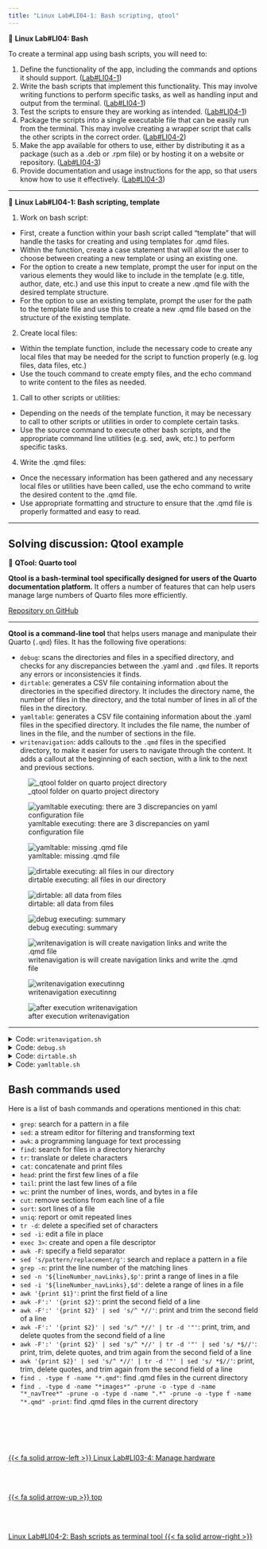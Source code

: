 ```yaml
---
title: "Linux Lab#LI04-1: Bash scripting, qtool"
---
```


::: {.labs}
📘 **Linux Lab#LI04: Bash**

To create a terminal app using bash scripts, you will need to:

1.  Define the functionality of the app, including the commands and options it should support. ([Lab#LI04-1](lilab04-1.qmd))
2.  Write the bash scripts that implement this functionality. This may involve writing functions to perform specific tasks, as well as handling input and output from the terminal. ([Lab#LI04-1](lilab04-1.qmd))
3.  Test the scripts to ensure they are working as intended.  ([Lab#LI04-1](lilab04-1.qmd))
4.  Package the scripts into a single executable file that can be easily run from the terminal. This may involve creating a wrapper script that calls the other scripts in the correct order.  ([Lab#LI04-2](lilab04-2.qmd))
5.  Make the app available for others to use, either by distributing it as a package (such as a .deb or .rpm file) or by hosting it on a website or repository. ([Lab#LI04-3](lilab04-3.qmd))
6.  Provide documentation and usage instructions for the app, so that users know how to use it effectively.  ([Lab#LI04-3](lilab04-3.qmd))
:::

---

::: {.labs}
📘 **Linux Lab#LI04-1: Bash scripting, template**

1. Work on bash script:

- First, create a function within your bash script called "template" that will handle the tasks for creating and using templates for .qmd files.
- Within the function, create a case statement that will allow the user to choose between creating a new template or using an existing one.
- For the option to create a new template, prompt the user for input on the various elements they would like to include in the template (e.g. title, author, date, etc.) and use this input to create a new .qmd file with the desired template structure.
- For the option to use an existing template, prompt the user for the path to the template file and use this to create a new .qmd file based on the structure of the existing template.

2. Create local files:

- Within the template function, include the necessary code to create any local files that may be needed for the script to function properly (e.g. log files, data files, etc.)
- Use the touch command to create empty files, and the echo command to write content to the files as needed.

1. Call to other scripts or utilities:

- Depending on the needs of the template function, it may be necessary to call to other scripts or utilities in order to complete certain tasks.
- Use the source command to execute other bash scripts, and the appropriate command line utilities (e.g. sed, awk, etc.) to perform specific tasks.

4. Write the .qmd files:

- Once the necessary information has been gathered and any necessary local files or utilities have been called, use the echo command to write the desired content to the .qmd file.
- Use appropriate formatting and structure to ensure that the .qmd file is properly formatted and easy to read.
  
:::

---

## Solving discussion: Qtool example

::: {.summary}
📘 **QTool: Quarto tool**

**Qtool is a bash-terminal tool specifically designed for users of the Quarto documentation platform.** It offers a number of features that can help users manage large numbers of Quarto files more efficiently.

[Repository on GitHub](https://github.com/AlbertProfe/qtool)
:::

---


**Qtool is a command-line tool** that helps users manage and manipulate their Quarto (`.qmd`) files. It has the following five operations:

- `debug`: scans the directories and files in a specified directory, and checks for any discrepancies between the .yaml and `.qmd` files. It reports any errors or inconsistencies it finds.
- `dirtable`: generates a CSV file containing information about the directories in the specified directory. It includes the directory name, the number of files in the directory, and the total number of lines in all of the files in the directory.
- `yamltable`: generates a CSV file containing information about the .yaml files in the specified directory. It includes the file name, the number of lines in the file, and the number of sections in the file.
- `writenavigation`: adds callouts to the `.qmd` files in the specified directory, to make it easier for users to navigate through the content. It adds a callout at the beginning of each section, with a link to the next and previous sections.

![_qtool folder on quarto project directory](/images/linux/qtool-000006.png)

![yamltable executing: there are 3 discrepancies on yaml configuration file](/images/linux/qtool-000001.png)

![yamltable: missing .qmd file](/images/linux/qtool-000004.png)

![dirtable executing: all files in our directory](/images/linux/qtool-000002.png)

![dirtable: all data from files](/images/linux/qtool-000005.png)

![debug executing: summary](/images/linux/qtool-000003.png)

![writenavigation is will create navigation links and write the .qmd file](/images/linux/qtool-000007.png)

![writenavigation executinng](/images/linux/qtool-000009.png)

![after execution writenavigation](/images/linux/qtool-000008.png)

---

<details>
<summary>Code: `writenavigation.sh`</summary>

- [updated code on GitHub.com](https://github.com/AlbertProfe/qtool/blob/main/_qtool/writenavigation.sh)

``` .bash
#!/bin/bash

# Initialize an empty array
files=()
titles=()
# Initialize a counter variable
counter=0
op_counter=0
# Generate the log file name using the current date and time
log_file="$(date +"%Y%m%d-%H%M%S")-log-write-navLinks.txt"
# Initialize a string variable
path_qmd=''
title=''
title_line=''

# Open the log file for writing
exec 3> "_logs/${log_file}"

echo "***************** Extracting **********************" >&3

# Read the input code line by line
while IFS= read -r line; do
  # If the line ends with ".qmd", add it to the array
  if [[ $line == *".qmd" ]]; then
    let counter++
    # Extract path qmd file and add to array files
    path_qmd="$(echo "$line" | tr -d ':' | sed 's/- //g' | tr -d ' ' | sed 's/file//g')"
    files+=("$path_qmd")
    # Extract title from qmd file and add to array titles
    title_line=$(awk 'NR==2 {print}' "../${path_qmd}")
    title=$(sed 's/.*"\(.*\)".*/\1/' <<< "$title_line")
    titles+=("$title")
    # Write a message to the log file indicating that .qmd path has been extracted
    echo "$(date +"%Y-%m-%d %H:%M:%S") - extracting from _quarto.yml and .qmd file' $counter: $path_qmd > $title" >&3
    echo " _quarto.yml/.qmd file' $counter: $path_qmd > $title" >&3
  fi
done < "../_quarto.yml"

echo "***************** Writing  ************************" >&3

# Loop through the array of .qmd files
for ((i=0; i<${#files[@]}; i++)); do
  # Open the .qmd file
  file="${files[i]}"
  let op_counter++
  echo "$(date +"%Y-%m-%d %H:%M:%S") - Operation #($op_counter): **${file}**" >&3
  echo 'operartion:' $op_counter' > writing to: '$file
  
  # Delete qmd rows navLinks
  # Search for the line containing the string "<!--- navLinks -->"
  lineNumber_navLinks_is=$(grep -c "<!--- navLinks -->" "../${file}")
  # If the line was found, delete all lines after it
  if [ "$lineNumber_navLinks_is" -gt 0 ]; then
    # Store the line number of the first match
    lineNumber_navLinks=$(grep -n "<!--- navLinks -->" "../${file}" | awk -F: '{print $1}')
    # Delete all lines after the line number
    let lineNumber_navLinks++; 
    echo "lineNumber_navLinks:" $lineNumber_navLinks
    sed -i "$lineNumber_navLinks,\$d" "../${file}"
  else
    echo "<!--- navLinks -->" >> "../${file}"
  fi
    
  # Write the columns callout init in anycase to .qmd file  
  echo "<br><br>" >> "../${file}"
  echo ":::: {.columns}" >> "../${file}"

  # Append a link to the previous file
  if [[ $i -gt 0 ]]; then 
    echo "::: {.column .previous width="40%"} [{{< fa solid arrow-left >}} "${titles[i-1]}"]("${files[i-1]}"):::" >> "../${file}"
    # Write the operation to the log file
    echo "$(date +"%Y-%m-%d %H:%M:%S") - #$: Added  "${titles[i-1]}" to previous file ${files[i-1]} to ${file}" >&3
  else
    # Write a message to the log file indicating that no previous file was found
    echo "$(date +"%Y-%m-%d %H:%M:%S") - #$op_counter: No previous file found for ${file}" >&3
  fi
  # # Write the top arrow callout in anycase to .qmd file  
  echo ":::{.column .center width=20%} [{{< fa solid arrow-up >}} top](#top) :::" >> "../${file}"

  # Append a link to the next file
  if [[ $i -lt $(( ${#files[@]} - 1 )) ]]; then
    echo "::: {.column .next width="40%"} ["${titles[i+1]} " {{< fa solid arrow-right >}}]("${files[i+1]}"):::" >> "../${file}"
    # Write the operation to the log file
    echo "$(date +"%Y-%m-%d %H:%M:%S") - #$op_counter: Added "${files[i+1]}" to next file ${files[i+1]} to ${file}" >&3
  else
    # Write a message to the log file indicating that no next file was found
    echo "$(date +"%Y-%m-%d %H:%M:%S") - #$op_counter: No next file found for ${file}" >&3
  fi
  # Write the columns callout end in anycase to .qmd file  
  echo "::::" >> "../${file}"  
done

# Close the log file
exec 3>&-
```

</details>
<details>
<summary>Code: `debug.sh`</summary>

- [updated code on GitHub.com](https://github.com/AlbertProfe/qtool/blob/main/_qtool/debug.sh)

``` .bash
#!/bin/bash

# Initialize an empty array
files=()
domains=()
directories=()
filesXdir=()
filesXdomain=()
files_dir=()
# Initialize a counter variable
counter=0
counter_qmd=0
counter_dir=0
counter_files_qmd=0
counter_filesXdir=0
counter_filesXdomain=0
counter_fxd_last=0
# Generate the log file name using the current date and time
log_file="$(date +"%Y%m%d-%H%M%S")-log-write-navLinks.txt"
# Initialize a string variable
path_qmd=''
domain_qmd=''
# Initialize a lineNumber_navLinks_is variable
lineNumber_navLinks_is=-1
# Couloring text
BLUE='\033[0;33m'
NC='\033[0m' # No Color
# Open the log file for writing
exec 3> "_logs/${log_file}"

echo "*********** check nav: .qmds vs ,yml  *************" >&3

# Read the input code line by line
while IFS= read -r line; do
    # If the line ends with ".qmd", add it to the array
    if [[ $line == *".qmd" ]]; then
        let counter_qmd++
       
        # Extract path and domain from the lines ends with ".qmd"
        path_qmd="$(echo "$line" | tr -d ':' | sed 's/- //g' | tr -d ' ' | sed 's/file//g')"
        domain_qmd=$(cut -d '/' -f 1 <<< "$path_qmd");
        # Add .qmd path to files array
        files+=("$path_qmd")
        # Add domain to domains array if it is new
        if [[ ! "${domains[*]}" =~ "$domain_qmd" ]]; then
          domains+=("$domain_qmd")
          
          let counter_filesXdomain=1
        else
          let counter_filesXdomain++
        fi
        counter_fxd_last=(${#domains[@]}-1)
        let filesXdomain[$counter_fxd_last]=$counter_filesXdomain
        # Write a message to the log file indicating that .qmd path has been extracted
        echo "$(date +"%Y-%m-%d %H:%M:%S") - extracting from _quarto.yml' $counter_qmd: $path_qmd" >&3
        #echo "$(date +"%Y-%m-%d %H:%M:%S") total .qmds and domains: $counter_qmd - ${#domains[@]}"
    fi
done < "../_quarto.yml"

echo -e "${BLUE}From _quarto.yml:${NC}"
echo "Number of domains: $((${#domains[@]}-1))"
echo "Number of .qmd files: $counter_qmd"
echo "Domain list:"
for ((i=0; i<${#domains[@]}; i++)); do
    echo -e "\tDomain ${i}: ${domains[i]} \t${filesXdomain[i]}"
done

# Iterate over all directories and subdirectories in the parent directory
for dir in ../*/; do
  # Check if the directory is not named "images" or directories begin with "_*" and is not a hidden directory
  if [[ $dir != *"images"* ]] && [[ $dir != *"_"* ]] && [[ ${dir:2:1} != "." ]]; then
    ((counter_dir++))
    directories+=("$dir")
    counter_filesXdir=0
    # Iterate over all files in the current directory
    for file in "$dir"*; do
      # Check if the file is a .qmd file
      if [[ $file == *".qmd" ]]; then
        ((counter_files_qmd++))
        ((counter_filesXdir++))
        files_dir+=($file)
      fi
    done
  filesXdir+=($counter_filesXdir)
  fi
done

# Print results
echo -e "${BLUE}\nFrom local project dir:${NC}"
echo "Number of directories: $counter_dir"
echo "Number of .qmd files: $counter_files_qmd"
echo "Directories list:"
for ((i=0; i < ${#directories[@]}; i++)); do
    echo -e "\tDirerctory $((i+1)): ${directories[i]} \t${filesXdir[i]}"
done

# Close the file
exec 3>&-
```
</details>

</details>
<details>
<summary>Code: `dirtable.sh`</summary>

- [updated code on GitHub.com](https://github.com/AlbertProfe/qtool/blob/main/_qtool/dirtable.sh)

``` .bash
#!/bin/bash

# Initialize an empty array
directories=()
filesXdir=()
files_dir=()
# Initialize a counter variable
counter=0
# Initialize a string variable
title=''
title_line=''
# Generate the log file name using the current date and time
log_file="$(date +"%Y%m%d-%H%M%S")-log-write-navLinks.txt"
# Couloring text
BLUE='\033[0;33m'
NC='\033[0m' # No Color
# Open the log file for writing
exec 3> "_logs/${log_file}"
exec 4> "dirTable.csv"
echo "COUNTER;DIR;FILE;TITLE" >&4

# Iterate over all directories and subdirectories in the parent directory
for dir in ../*/; do
  # Check if the directory is not named "images" or directories begin with "_*" and is not a hidden directory
  if [[ $dir != *"images"* ]] && [[ $dir != *"_"* ]] && [[ ${dir:2:1} != "." ]]; then
    directories+=("$dir")
    # Iterate over all files in the current directory
    for file in "$dir"*; do
      # Check if the file is a .qmd file
      if [[ $file == *".qmd" ]]; then
        let counter++
        files_dir+=($file)
        # Extract title from line 2 .qmd file
        title_line=$(awk 'NR==2 {print}' "${file}")
        #echo "$title_line"
        title=$(sed 's/.*"\(.*\)".*/\1/' <<< "$title_line")
        echo $counter";"$dir";"$file";"$title >&4
      fi
    done
  fi
done

# Print results
#echo -e "${BLUE}\nReal .qmd files in directory:${NC}"
#for ((i=0; i < ${#files_dir[@]}; i++)); do
#    echo -e "\t$((i+1)): ${files_dir[i]}"
#done

# Use nodejs and tty-table app with csv delimiter ";"
# need to install two packages:
# $ sudo apt-get install nodejs 
# $ npm install tty-table -g

echo -e "${BLUE}\nFrom local directory and .qmd files :${NC}"
cat dirTable.csv | tty-table --csv-delimiter ";"

# Close the file
exec 3>&-
exec 4>&-
```
</details>

</details>
<details>
<summary>Code: `yamltable.sh`</summary>

- [updated code on GitHub.com](https://github.com/AlbertProfe/qtool/blob/main/_qtool/yamltable.sh)

``` .bash
#!/bin/bash

# Initialize an empty array
files=()
# Initialize a counter variable
counter=0
op_counter=0
# Generate the log file name using the current date and time
log_file="$(date +"%Y%m%d-%H%M%S")-log-write-navLinks.txt"
# Initialize a string variable
path_qmd=''
domain_qmd=''
title=''
title_line=''
section_line=''
section=''
# Initialize a lineNumber_navLinks_is variable
lineNumber_navLinks_is=-1
# Couloring text
BLUE='\033[0;33m'
NC='\033[0m' # No Color

# Open the log file for writing
exec 3> "_logs/${log_file}"
exec 4> "yamlTable.csv"
echo "COUNTER;DOMAIN;SECTION;PATH;TITLE" >&4

echo "***************** upadate yamltable ****************" >&3

# Read the input code line by line
while IFS= read -r line; do
  if [[ $line == *"section"* ]]
  then
    # Save line to variable
    section_line="$line"
    #echo "$section_line"
    section=$(sed 's/.*"\(.*\)".*/\1/' <<< "$section_line")
    #echo "$section"
  else
      # If the line ends with ".qmd", add it to the array
      if [[ $line == *".qmd" ]]; then
        # Extract path and domain from the lines ends with ".qmd"
        path_qmd="$(echo "$line" | tr -d ':' | sed 's/- //g' | tr -d ' ' | sed 's/file//g')"
        domain_qmd=$(cut -d '/' -f 1 <<< "$path_qmd");
        files+=("$path_qmd")
        let counter++
        # Extract title from line 2 .qmd file
        title_line=$(awk 'NR==2 {print}' "../${path_qmd}")
        #echo "$title_line"
        title=$(sed 's/.*"\(.*\)".*/\1/' <<< "$title_line")
        #echo "$title"
        # Write a message to the log file indicating that .qmd path has been extracted
        echo "$(date +"%Y-%m-%d %H:%M:%S") - extracting from _quarto.yml' $counter: $path_qmd" >&3
        #echo 'extracting from _quarto.yml' $counter: $path_qmd
        echo $counter";"$domain_qmd";"$section";"$path_qmd";"$title >&4
      fi
  fi
done < "../_quarto.yml"

# Use nodejs and tty-table app with csv delimiter ";"
# need to install two packages:
# $ sudo apt-get install nodejs 
# $ npm install tty-table -g

echo -e "${BLUE}\nFrom .yml and .qmd Title :${NC}"
cat yamlTable.csv | tty-table --csv-delimiter ";"

# Close the file
exec 3>&-
exec 4>&-
```
</details>



## Bash commands used

Here is a list of bash commands and operations mentioned in this chat:

- `grep`: search for a pattern in a file
- `sed`: a stream editor for filtering and transforming text
- `awk`: a programming language for text processing
- `find`: search for files in a directory hierarchy
- `tr`: translate or delete characters
- `cat`: concatenate and print files
- `head`: print the first few lines of a file
- `tail`: print the last few lines of a file
- `wc`: print the number of lines, words, and bytes in a file
- `cut`: remove sections from each line of a file
- `sort`: sort lines of a file
- `uniq`: report or omit repeated lines
- `tr -d`: delete a specified set of characters
- `sed -i`: edit a file in place
- `exec 3>`: create and open a file descriptor
- `awk -F`: specify a field separator
- `sed 's/pattern/replacement/g'`: search and replace a pattern in a file
- `grep -n`: print the line number of the matching lines
- `sed -n '${lineNumber_navLinks},$p'`: print a range of lines in a file
- `sed -i '${lineNumber_navLinks},$d'`: delete a range of lines in a file
- `awk '{print $1}'`: print the first field of a line
- `awk -F':' '{print $2}'`: print the second field of a line
- `awk -F':' '{print $2}' | sed 's/^ *//'`: print and trim the second field of a line
- `awk -F':' '{print $2}' | sed 's/^ *//' | tr -d '"'`: print, trim, and delete quotes from the second field of a line
- `awk -F':' '{print $2}' | sed 's/^ *//' | tr -d '"' | sed 's/ *$//'`: print, trim, delete quotes, and trim again from the second field of a line
- `awk '{print $2}' | sed 's/^ *//' | tr -d '"' | sed 's/ *$//'`: print, trim, delete quotes, and trim again from the second field of a line
- `find . -type f -name "*.qmd"`: find .qmd files in the current directory
- `find . -type d -name "*images*" -prune -o -type d -name "*_navTree*" -prune -o -type d -name ".*" -prune -o -type f -name "*.qmd" -print`: find .qmd files in the current directory


<!--- navLinks -->
<br><br>
<div class=row>
<br>
<div class='column left previous'>
<br>
[{{< fa solid arrow-left >}} Linux Lab#LI03-4: Manage hardware](/linux/lilab03-4.qmd)
<br>
</div>
<br>
<div class='column center'>
<br>
[{{< fa solid arrow-up >}} top](#top)
<br>
</div>
<br>
<div class='column right next'>
<br>
[Linux Lab#LI04-2: Bash scripts as terminal tool  {{< fa solid arrow-right >}}](/linux/lilab04-2.qmd)
<br>
</div>
<br>
</div>
